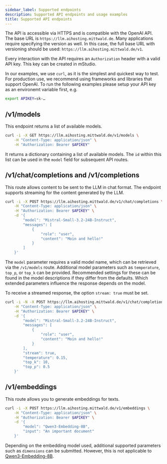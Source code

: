 ```yaml
---
sidebar_label: Supported endpoints
description: Supported API endpoints and usage examples
title: Supported API endpoints
---
```


The API is accessible via HTTPS and is compatible with the OpenAI API. The base URL is `https://llm.aihosting.mittwald.de`. Many applications require specifying the version as well. In this case, the full base URL with versioning should be used: `https://llm.aihosting.mittwald.de/v1`.

Every interaction with the API requires an `Authorization` header with a valid API key. This key can be created in mStudio.

In our examples, we use `curl`, as it is the simplest and quickest way to test. For production use, we recommend using frameworks and libraries that support OpenAI. To run the following examples please setup your API key as an environemt variable first, e.g.

```sh
export APIKEY=sk-…
```

## /v1/models

This endpoint returns a list of available models.

```sh
curl -i -X GET https://llm.aihosting.mittwald.de/v1/models \
    -H "Content-Type: application/json" \
    -H "Authorization: Bearer $APIKEY"
```

It returns a dictionary containing a list of available models. The `id` within this list can be used in the `model` field for subsequent API routes.

## /v1/chat/completions and /v1/completions

This route allows content to be sent to the LLM in chat format. The endpoint supports streaming for the content generated by the LLM.

```sh
curl -i -X POST https://llm.aihosting.mittwald.de/v1/chat/completions \
    -H "Content-Type: application/json" \
    -H "Authorization: Bearer $APIKEY" \
    -d '{ 
        "model": "Mistral-Small-3.2-24B-Instruct",
        "messages": [
            {
                "role": "user",
                "content": "Moin and hello!"
            }
        ]
    }'

```

The `model` parameter requires a valid model name, which can be retrieved via the `/v1/models` route. Additional model parameters such as `temperature`, `top_p`, or `top_k` can be provided. Recommended settings for these can be found in the model descriptions if they differ from the defaults. Which extended parameters influence the response depends on the model.

To receive a streamed response, the option `stream: true` must be set.

```sh
curl -i -N -X POST https://llm.aihosting.mittwald.de/v1/chat/completions \
    -H "Content-Type: application/json" \
    -H "Authorization: Bearer $APIKEY" \
    -d '{ 
        "model": "Mistral-Small-3.2-24B-Instruct",
        "messages": [
            {
                "role": "user",
                "content": "Moin and hello!"
            }
        ],
        "stream": true,
        "temperature": 0.15,
        "top_k": 10,
        "top_p": 0.5
    }'
```

## /v1/embeddings

This route allows you to generate embeddings for texts.

```sh
curl -i -X POST https://llm.aihosting.mittwald.de/v1/embeddings \
    -H "Content-Type: application/json" \
    -H "Authorization: Bearer $APIKEY" \
    -d '{ 
        "model": "Qwen3-Embedding-8B",
        "input": "An important document"
    }'
```

Depending on the embedding model used, additional supported parameters such as `dimensions` can be submitted. However, this is not applicable to [Qwen3-Embedding-8B](../../models/qwen3-embedding-8b/).


